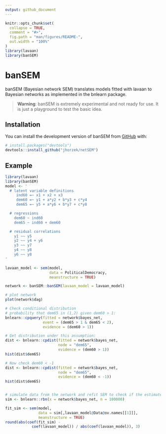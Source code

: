 ```yaml
---
output: github_document
---
```


<!-- README.md is generated from README.Rmd. Please edit that file -->

```r
knitr::opts_chunk$set(
  collapse = TRUE,
  comment = "#>",
  fig.path = "man/figures/README-",
  out.width = "100%"
)
library(lavaan)
library(banSEM)
```

# banSEM

banSEM (Bayesian network SEM) translates models fitted with lavaan to Bayesian networks
as implemented in the bnlearn package.

> **Warning**: banSEM is extremely experimental and not ready for use. It is just a 
playground to test the basic idea.

## Installation

You can install the development version of banSEM from [GitHub](https://github.com/) with:

``` r
# install.packages("devtools")
devtools::install_github("jhorzek/netSEM")
```

## Example

```r
library(lavaan)
library(banSEM)
model <- '
  # latent variable definitions
     ind60 =~ x1 + x2 + x3
     dem60 =~ y1 + a*y2 + b*y3 + c*y4
     dem65 =~ y5 + a*y6 + b*y7 + c*y8

  # regressions
    dem60 ~ ind60
    dem65 ~ ind60 + dem60

  # residual correlations
    y1 ~~ y5
    y2 ~~ y4 + y6
    y3 ~~ y7
    y4 ~~ y8
    y6 ~~ y8
'

lavaan_model <- sem(model,
                    data = PoliticalDemocracy,
                    meanstructure = TRUE)

network <- banSEM::banSEM(lavaan_model = lavaan_model)

# plot network
plot(network$dag)
```

```r
# Check conditional distribution
# probability that dem65 in (1,2) given dem60 > 1:
bnlearn::cpquery(fitted = network$bayes_net,
                 event = (dem65 > 1 & dem65 < 2),
                 evidence = (dem60 > 1))

# Get distribution under this assumption:
dist <- bnlearn::cpdist(fitted = network$bayes_net,
                        node = "dem65",
                        evidence = (dem60 > 1))
hist(dist$dem65)

# Now check dem60 < -1
dist <- bnlearn::cpdist(fitted = network$bayes_net,
                        node = "dem65",
                        evidence = (dem60 < -1))
hist(dist$dem65)


# simulate data from the network and refit SEM to check if the estimates align:
sim <- bnlearn::rbn(x = network$bayes_net, n = 100000)

fit_sim <- sem(model,
               data = sim[,lavaan_model@Data@ov.names[[1]]],
               meanstructure = TRUE)
round(abs(coef(fit_sim) -
            coef(lavaan_model)) / abs(coef(lavaan_model)), 3)
```

